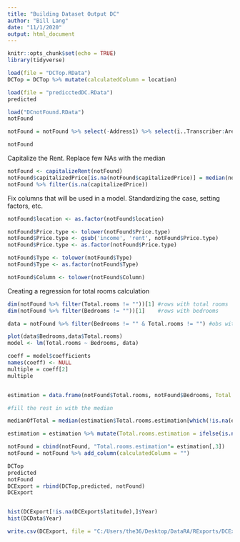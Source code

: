 ```yaml
---
title: "Building Dataset Output DC"
author: "Bill Lang"
date: "11/1/2020"
output: html_document
---
```


```r
knitr::opts_chunk$set(echo = TRUE)
library(tidyverse)
```

```r
load(file = "DCTop.RData")
DCTop = DCTop %>% mutate(calculatedColumn = location)
```

```r
load(file = "predicctedDC.RData")
predicted
```

```r
load("DCnotFound.RData")
notFound
```


```r
notFound = notFound %>% select(-Address1) %>% select(ï..Transcriber:Area,Hse.No:location,Address,latitude,longitude)

notFound
```


Capitalize the Rent. Replace few NAs with the median

```r
notFound <- capitalizeRent(notFound)
notFound$capitalizedPrice[is.na(notFound$capitalizedPrice)] = median(notFound$capitalizedPrice[!is.na(notFound$capitalizedPrice)])
notFound %>% filter(is.na(capitalizedPrice))
```

Fix columns that will be used in a model. Standardizing the case, setting factors, etc. 

```r
notFound$location <- as.factor(notFound$location)

notFound$Price.type <- tolower(notFound$Price.type)
notFound$Price.type <- gsub('income', 'rent', notFound$Price.type)
notFound$Price.type <- as.factor(notFound$Price.type)

notFound$Type <- tolower(notFound$Type)
notFound$Type <- as.factor(notFound$Type)

notFound$Column <- tolower(notFound$Column)
```


Creating a regression for total rooms calculation

```r

dim(notFound %>% filter(Total.rooms != ""))[1] #rows with total rooms
dim(notFound %>% filter(Bedrooms != ""))[1]    #rows with bedrooms

data = notFound %>% filter(Bedrooms != "" & Total.rooms != "") #obs with both for model

plot(data$Bedrooms,data$Total.rooms)
model <- lm(Total.rooms ~ Bedrooms, data)

coeff = model$coefficients
names(coeff) <- NULL
multiple = coeff[2]
multiple 


estimation = data.frame(notFound$Total.rooms, notFound$Bedrooms, Total.rooms.estimation = NA) %>% mutate(Total.rooms.estimation = ifelse(!is.na(notFound.Total.rooms), notFound.Total.rooms,round(notFound.Bedrooms*multiple))) 

#fill the rest in with the median

medianOfTotal = median(estimation$Total.rooms.estimation[which(!is.na(estimation$Total.rooms.estimation))])

estimation = estimation %>% mutate(Total.rooms.estimation = ifelse(is.na(Total.rooms.estimation), medianOfTotal,as.double(Total.rooms.estimation))) 

notFound = cbind(notFound, "Total.rooms.estimation"= estimation[,3])
notFound = notFound %>% add_column(calculatedColumn = "")
```




```r
DCTop
predicted
notFound
DCExport = rbind(DCTop,predicted, notFound)
DCExport


hist(DCExport[!is.na(DCExport$latitude),]$Year)
hist(DCData$Year)
```

```r
write.csv(DCExport, file = "C:/Users/the36/Desktop/DataRA/RExports/DCExport.csv",row.names=FALSE)

```

